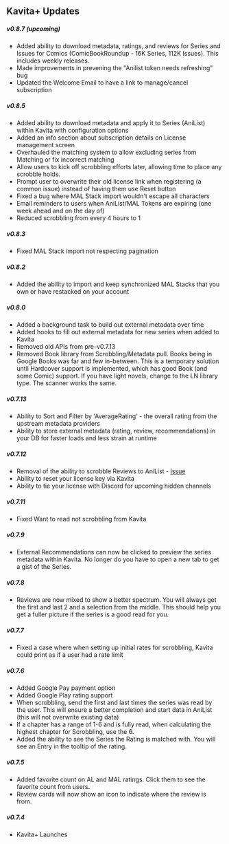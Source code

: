 ## Kavita+ Updates

##### v0.8.7 (upcoming)
- Added ability to download metadata, ratings, and reviews for Series and Issues for Comics (ComicBookRoundup - 16K Series, 112K Issues). This includes weekly releases.
- Made improvements in prevening the "Anilist token needs refreshing" bug
- Updated the Welcome Email to have a link to manage/cancel subscription

##### v0.8.5
- Added ability to download metadata and apply it to Series (AniList) within Kavita with configuration options
- Added an info section about subscription details on License management screen
- Overhauled the matching system to allow excluding series from Matching or fix incorrect matching
- Allow users to kick off scrobbling efforts later, allowing time to place any scrobble holds.
- Prompt user to overwrite their old license link when registering (a common issue) instead of having them use Reset button
- Fixed a bug where MAL Stack import wouldn't escape all characters
- Email reminders to users when AniList/MAL Tokens are expiring (one week ahead and on the day of)
- Reduced scrobbling from every 4 hours to 1
 

##### v0.8.3
- Fixed MAL Stack import not respecting pagination

##### v0.8.2
- Added the ability to import and keep synchronized MAL Stacks that you own or have restacked on your account

##### v0.8.0
- Added a background task to build out external metadata over time
- Added hooks to fill out external metadata for new series when added to Kavita
- Removed old APIs from pre-v0.7.13
- Removed Book library from Scrobbling/Metadata pull. Books being in Google Books was far and few in-between. This is a temporary solution until Hardcover support is implemented, which has good Book (and some Comic) support. If you have light novels, change to the LN library type. The scanner works the same.

##### v0.7.13
- Ability to Sort and Filter by 'AverageRating' - the overall rating from the upstream metadata providers
- Ability to store external metadata (rating, review, recommendations) in your DB for faster loads and less strain at runtime

##### v0.7.12
- Removal of the ability to scrobble Reviews to AniList - [Issue](https://github.com/Kareadita/Kavita/issues/2451)
- Ability to reset your license key via Kavita
- Ability to tie your license with Discord for upcoming hidden channels

##### v0.7.11
- Fixed Want to read not scrobbling from Kavita

##### v0.7.9
- External Recommendations can now be clicked to preview the series metadata within Kavita. No longer do you have to open a new tab to get a gist of the Series. 

##### v0.7.8
- Reviews are now mixed to show a better spectrum. You will always get the first and last 2 and a selection from the middle. This should help you get a fuller picture if the series is a good read for you.

##### v0.7.7
- Fixed a case where when setting up initial rates for scrobbling, Kavita could print as if a user had a rate limit

##### v0.7.6
- Added Google Pay payment option
- Added Google Play rating support 
- When scrobbling, send the first and last times the series was read by the user. This will ensure a better completion and start data in AniList (this will not overwrite existing data)
- If a chapter has a range of 1-6 and is fully read, when calculating the highest chapter for Scrobbling, use the 6.
- Added the ability to see the Series the Rating is matched with. You will see an Entry in the tooltip of the rating.

##### v0.7.5
- Added favorite count on AL and MAL ratings. Click them to see the favorite count from users.
- Review cards will now show an icon to indicate where the review is from. 

##### v0.7.4
- Kavita+ Launches